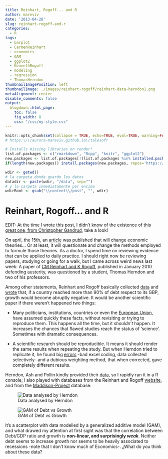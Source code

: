 ```yaml
---
title: Reinhart, Rogoff... and R
author: mareviv
date: '2013-04-28'
slug: reinhart-rogoff-and-r
categories:
  - R
tags:
  - barplot
  - CarmenReinhart
  - economics
  - GAM
  - ggplot2
  - KennethRogoff
  - modeling
  - regression
  - ThomasHerndon
thumbnailImagePosition: left
thumbnailImage: ./images/reinhart-rogoff/reinhart-data-herndon1.png
metaAlignment: center
disable_comments: false
output:
  blogdown::html_page:
    toc: false
    fig_width: 8
    css: "/css/my-style.css"
---
```


```r
knitr::opts_chunk$set(collapse = TRUE, echo=TRUE, eval=TRUE, warning=FALSE, message=FALSE, comment="  ")
# https:\/\/aurora-mareviv.github.io\/talesofr
```

```r
# Installs missing libraries on render!
list.of.packages <- c("rmarkdown", "Rcpp", "knitr", "ggplot2")
new.packages <- list.of.packages[!(list.of.packages %in% installed.packages()[,"Package"])]
if(length(new.packages)) install.packages(new.packages, repos='https://cran.rstudio.com/')
```

```r
wdir <- getwd() 
# la carpeta donde guardo los datos
datadir <- paste(wdir, "/data", sep="")
# y la carpeta inmediatamente por encima
wdirRoot <- gsub("\\content\\/post", "", wdir) 
```

# Reinhart, Rogoff... and R

EDIT: At the time I wrote this post, I didn't know of the existence of <a title="http://www.r-bloggers.com/reinhart-rogoff-everyone-makes-coding-mistakes-we-need-to-make-it-easy-to-find-them-graphing-uncertainty/" href="http://www.r-bloggers.com/reinhart-rogoff-everyone-makes-coding-mistakes-we-need-to-make-it-easy-to-find-them-graphing-uncertainty/" target="_blank" rel="noopener">this great one, from Christopher Gandrud</a>, take a look!

On april, the 15th, an <a title="abstract" href="http://www.peri.umass.edu/236/hash/31e2ff374b6377b2ddec04deaa6388b1/publication/566/" target="_blank" rel="noopener">article</a> was published that will change economic theories... Or at least, it will questionate and change the methods employed to formule those theories. As a doctor, I spend time on reviewing evidence that can be applied to daily practice. I should right now be reviewing papers, studying or going for a walk, but I came across weird news last week: A paper of <a title="rogoff" href="http://www.nber.org/papers/w15639" target="_blank" rel="noopener">CM Reinhart and K Rogoff</a>, published in January 2010 defending austerity, was questioned by a student, Thomas Herndon and two of his professors.

Among other statements, Reinhart and Rogoff basically collected <a title="http://www.ggdc.net/maddison/maddison-project/data.htm" href="http://www.ggdc.net/maddison/maddison-project/data.htm" target="_blank" rel="noopener">data</a> and <a title="book" href="http://www.reinhartandrogoff.com/data/browse-by-topic/topics/16/" target="_blank" rel="noopener">wrote</a> that, if a country reached more than 90% of debt respect to its GBP, growth would become abruptly negative. It would be another scientific paper if there weren't happened two things:  

<div class="alert alert-success">

- Many politicians, institutions, countries or even the [European Union](http://www.reuters.com/article/2013/04/17/global-economy-debt-idUSL2N0D404P20130417), have assumed quickly these facts, without revisiting or trying to reproduce them. This happens all the time, but it <em>shouldn't</em> happen. It increases the chances that flawed studies reach the status of 'science'. Sometimes with dramatic consequences.
	
- A scientific research should be reproducible. It means it should render the same results when repeating the study. But when Herndon tried to replicate it, he found big [errors](http://www.bbc.co.uk/news/magazine-22223190) -bad excel coding, data collected selectively- and a dubious weighting method, that when corrected, gave completely different results.

</div>

Herndon, Ash and Pollin kindly provided their <a title="http://www.peri.umass.edu/236/hash/31e2ff374b6377b2ddec04deaa6388b1/publication/566/" href="http://www.peri.umass.edu/236/hash/31e2ff374b6377b2ddec04deaa6388b1/publication/566/" target="_blank" rel="noopener">data</a>, so I rapidly ran it in a R console; I also played with databases from the Reinhart and Rogoff <a title="http://www.reinhartandrogoff.com/data/" href="http://www.reinhartandrogoff.com/data/" target="_blank" rel="noopener">website</a>, and from the <a title="http://www.ggdc.net/maddison/maddison-project/data.htm" href="http://www.ggdc.net/maddison/maddison-project/data.htm" target="_blank" rel="noopener">Maddison-Project</a> database:

![Data analysed by Herndon](/images/reinhart-rogoff/reinhart-data-herndon1.png)

![GAM of Debt vs Growth](/images/reinhart-rogoff/gam_growth_debt_overplotted.png)

It's a scatterplot with data modelled by a generalized additive model (GAM), and what drawed my attention at first sight was that the correlation between Debt/GDP ratio and growth is **non-linear, and surprisingly *weak***. Neither debt seems to increase growth nor seems to be heavily associated to recessions -note that I don't know much of Economics-. ¿What do you think about these data?

